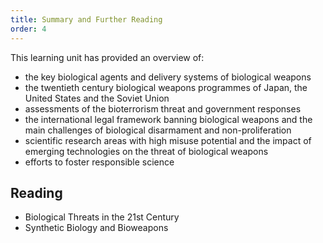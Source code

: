 ```yaml
---
title: Summary and Further Reading
order: 4
---
```


This learning unit has provided an overview of:

- the key biological agents and delivery systems of biological weapons
- the twentieth century biological weapons programmes of Japan, the United States and the Soviet Union
- assessments of the bioterrorism threat and government responses
- the international legal framework banning biological weapons and the main challenges of biological disarmament and non-proliferation
- scientific research areas with high misuse potential and the impact of emerging technologies on the threat of biological weapons
- efforts to foster responsible science


## Reading

- Biological Threats in the 21st Century
- Synthetic Biology and Bioweapons